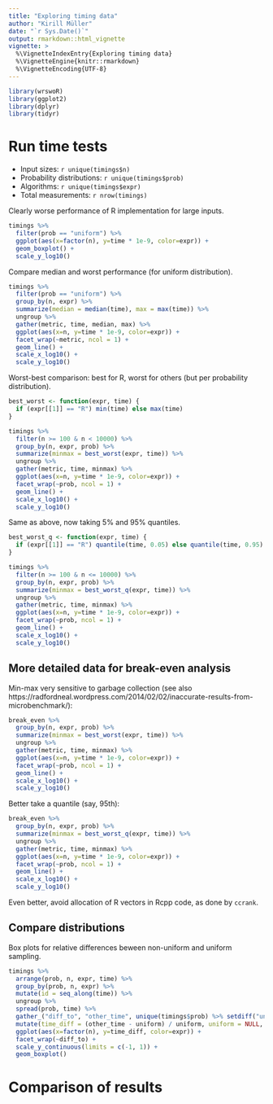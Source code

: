 ```yaml
---
title: "Exploring timing data"
author: "Kirill Müller"
date: "`r Sys.Date()`"
output: rmarkdown::html_vignette
vignette: >
  %\VignetteIndexEntry{Exploring timing data}
  %\VignetteEngine{knitr::rmarkdown}
  %\VignetteEncoding{UTF-8}
---
```



```r
library(wrswoR)
library(ggplot2)
library(dplyr)
library(tidyr)
```

# Run time tests

- Input sizes: `r unique(timings$n)`
- Probability distributions: `r unique(timings$prob)`
- Algorithms: `r unique(timings$expr)`
- Total measurements: `r nrow(timings)`

Clearly worse performance of R implementation for large inputs.

```r
timings %>%
  filter(prob == "uniform") %>%
  ggplot(aes(x=factor(n), y=time * 1e-9, color=expr)) +
  geom_boxplot() +
  scale_y_log10()
```

Compare median and worst performance (for uniform distribution).

```r
timings %>%
  filter(prob == "uniform") %>%
  group_by(n, expr) %>%
  summarize(median = median(time), max = max(time)) %>%
  ungroup %>%
  gather(metric, time, median, max) %>%
  ggplot(aes(x=n, y=time * 1e-9, color=expr)) +
  facet_wrap(~metric, ncol = 1) +
  geom_line() +
  scale_x_log10() +
  scale_y_log10()
```

Worst-best comparison: best for R, worst for others (but per probability distribution).

```r
best_worst <- function(expr, time) {
  if (expr[[1]] == "R") min(time) else max(time)
}
```

```r
timings %>%
  filter(n >= 100 & n < 10000) %>%
  group_by(n, expr, prob) %>%
  summarize(minmax = best_worst(expr, time)) %>%
  ungroup %>%
  gather(metric, time, minmax) %>%
  ggplot(aes(x=n, y=time * 1e-9, color=expr)) +
  facet_wrap(~prob, ncol = 1) +
  geom_line() +
  scale_x_log10() +
  scale_y_log10()
```

Same as above, now taking 5% and 95% quantiles.

```r
best_worst_q <- function(expr, time) {
  if (expr[[1]] == "R") quantile(time, 0.05) else quantile(time, 0.95)
}
```

```r
timings %>%
  filter(n >= 100 & n <= 10000) %>%
  group_by(n, expr, prob) %>%
  summarize(minmax = best_worst_q(expr, time)) %>%
  ungroup %>%
  gather(metric, time, minmax) %>%
  ggplot(aes(x=n, y=time * 1e-9, color=expr)) +
  facet_wrap(~prob, ncol = 1) +
  geom_line() +
  scale_x_log10() +
  scale_y_log10()
```

## More detailed data for break-even analysis

Min-max very sensitive to garbage collection
(see also https://radfordneal.wordpress.com/2014/02/02/inaccurate-results-from-microbenchmark/):

```r
break_even %>%
  group_by(n, expr, prob) %>%
  summarize(minmax = best_worst(expr, time)) %>%
  ungroup %>%
  gather(metric, time, minmax) %>%
  ggplot(aes(x=n, y=time * 1e-9, color=expr)) +
  facet_wrap(~prob, ncol = 1) +
  geom_line() +
  scale_x_log10() +
  scale_y_log10()
```

Better take a quantile (say, 95th):

```r
break_even %>%
  group_by(n, expr, prob) %>%
  summarize(minmax = best_worst_q(expr, time)) %>%
  ungroup %>%
  gather(metric, time, minmax) %>%
  ggplot(aes(x=n, y=time * 1e-9, color=expr)) +
  facet_wrap(~prob, ncol = 1) +
  geom_line() +
  scale_x_log10() +
  scale_y_log10()
```

Even better, avoid allocation of R vectors in Rcpp code, as done by `ccrank`.


## Compare distributions

Box plots for relative differences beween non-uniform and uniform sampling.

```r
timings %>%
  arrange(prob, n, expr, time) %>%
  group_by(prob, n, expr) %>%
  mutate(id = seq_along(time)) %>%
  ungroup %>%
  spread(prob, time) %>%
  gather_("diff_to", "other_time", unique(timings$prob) %>% setdiff("uniform")) %>%
  mutate(time_diff = (other_time - uniform) / uniform, uniform = NULL, other_time = NULL) %>%
  ggplot(aes(x=factor(n), y=time_diff, color=expr)) +
  facet_wrap(~diff_to) +
  scale_y_continuous(limits = c(-1, 1)) +
  geom_boxplot()
```



# Comparison of results
